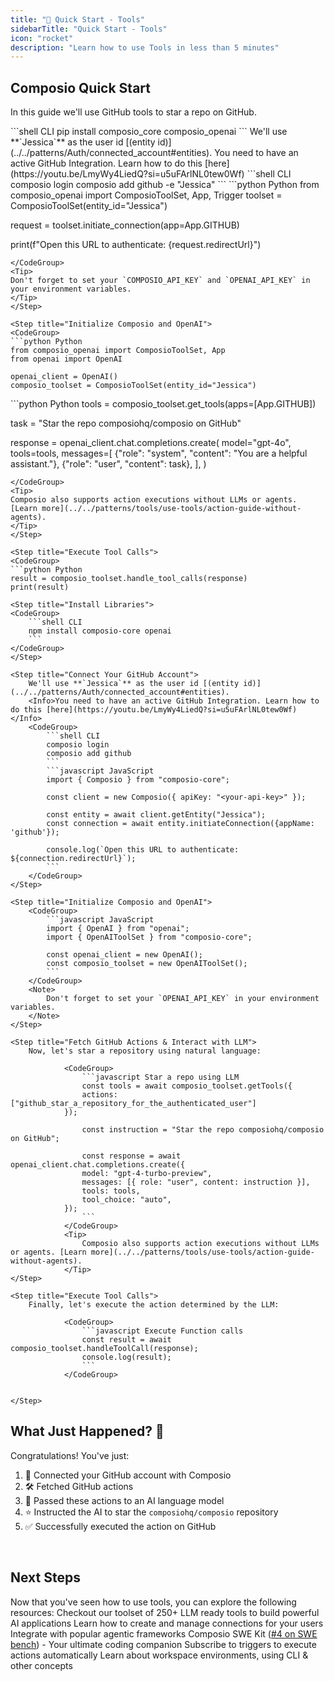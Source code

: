 ```yaml
---
title: "🚀 Quick Start - Tools"
sidebarTitle: "Quick Start - Tools"
icon: "rocket"
description: "Learn how to use Tools in less than 5 minutes"
---
```


## Composio Quick Start
In this guide we'll use GitHub tools to star a repo on GitHub.

<Tabs>
<Tab title="Python">
<Steps>

<Step title="Install Libraries">
<CodeGroup>
```shell CLI
pip install composio_core composio_openai
```
</CodeGroup>

</Step>

<Step title="Connect Your GitHub Account">
We'll use **`Jessica`** as the user id [(entity id)](../../patterns/Auth/connected_account#entities).
<Info>You need to have an active GitHub Integration. Learn how to do this [here](https://youtu.be/LmyWy4LiedQ?si=u5uFArlNL0tew0Wf)</Info>
<CodeGroup>
```shell CLI
composio login 
composio add github -e "Jessica"
```
```python Python
from composio_openai import ComposioToolSet, App, Trigger
toolset = ComposioToolSet(entity_id="Jessica")

request = toolset.initiate_connection(app=App.GITHUB)

print(f"Open this URL to authenticate: {request.redirectUrl}")
```
</CodeGroup>
<Tip>
Don't forget to set your `COMPOSIO_API_KEY` and `OPENAI_API_KEY` in your environment variables.
</Tip>
</Step>

<Step title="Initialize Composio and OpenAI">
<CodeGroup>
```python Python
from composio_openai import ComposioToolSet, App
from openai import OpenAI

openai_client = OpenAI()
composio_toolset = ComposioToolSet(entity_id="Jessica")
```
</CodeGroup>
</Step>

<Step title="Fetch Github Actions, and pass them to LLM">
<CodeGroup>
```python Python
tools = composio_toolset.get_tools(apps=[App.GITHUB])

task = "Star the repo composiohq/composio on GitHub"

response = openai_client.chat.completions.create(
    model="gpt-4o",
    tools=tools,
    messages=[
        {"role": "system", "content": "You are a helpful assistant."},
        {"role": "user", "content": task},
    ],
)
```
</CodeGroup>
<Tip>
Composio also supports action executions without LLMs or agents. [Learn more](../../patterns/tools/use-tools/action-guide-without-agents).
</Tip>
</Step>

<Step title="Execute Tool Calls">
<CodeGroup>
```python Python
result = composio_toolset.handle_tool_calls(response)
print(result)
```
</CodeGroup>
</Step>

</Steps>

</Tab>
<Tab title="Javascript">
<Steps>

    <Step title="Install Libraries">
    <CodeGroup>
        ```shell CLI
        npm install composio-core openai
        ```
    </CodeGroup>
    </Step>

    <Step title="Connect Your GitHub Account">
        We'll use **`Jessica`** as the user id [(entity id)](../../patterns/Auth/connected_account#entities).
        <Info>You need to have an active GitHub Integration. Learn how to do this [here](https://youtu.be/LmyWy4LiedQ?si=u5uFArlNL0tew0Wf)</Info>
        <CodeGroup>
            ```shell CLI
            composio login
            composio add github
            ```
            ```javascript JavaScript
            import { Composio } from "composio-core";

            const client = new Composio({ apiKey: "<your-api-key>" });

            const entity = await client.getEntity("Jessica");
            const connection = await entity.initiateConnection({appName: 'github'});

            console.log(`Open this URL to authenticate: ${connection.redirectUrl}`);
            ```
        </CodeGroup>
    </Step>

    <Step title="Initialize Composio and OpenAI">
        <CodeGroup>
            ```javascript JavaScript
            import { OpenAI } from "openai";
            import { OpenAIToolSet } from "composio-core";

            const openai_client = new OpenAI();
            const composio_toolset = new OpenAIToolSet();
            ```
        </CodeGroup>
        <Note>
            Don't forget to set your `OPENAI_API_KEY` in your environment variables.
        </Note>
    </Step>

    <Step title="Fetch GitHub Actions & Interact with LLM">
        Now, let's star a repository using natural language:

                <CodeGroup>
                    ```javascript Star a repo using LLM
                    const tools = await composio_toolset.getTools({
                    actions: ["github_star_a_repository_for_the_authenticated_user"]
                });

                    const instruction = "Star the repo composiohq/composio on GitHub";

                    const response = await openai_client.chat.completions.create({
                    model: "gpt-4-turbo-preview",
                    messages: [{ role: "user", content: instruction }],
                    tools: tools,
                    tool_choice: "auto",
                });
                    ```
                </CodeGroup>
                <Tip>
                    Composio also supports action executions without LLMs or agents. [Learn more](../../patterns/tools/use-tools/action-guide-without-agents).
                </Tip>
    </Step>

    <Step title="Execute Tool Calls">
        Finally, let's execute the action determined by the LLM:

                <CodeGroup>
                    ```javascript Execute Function calls
                    const result = await composio_toolset.handleToolCall(response);
                    console.log(result);
                    ```
                </CodeGroup>


    </Step>

</Steps>

</Tab>
</Tabs>


## What Just Happened? 🎉

Congratulations! You've just:

1. 🔐 Connected your GitHub account with Composio
2. 🛠 Fetched GitHub actions 
3. 🧠 Passed these actions to an AI language model
4. ⭐ Instructed the AI to star the `composiohq/composio` repository
5. ✅ Successfully executed the action on GitHub

<br/>

## Next Steps
Now that you've seen how to use tools, you can explore the following resources:
<CardGroup cols={2}>
<Card title="Tools" href="../../patterns/tools/what-are-tools">
Checkout our toolset of 250+ LLM ready tools to build powerful AI applications
</Card>
<Card title="Connections" href="patterns/Auth/connected_account">
Learn how to create and manage connections for your users
</Card>
<Card title="Compatible Agentic Frameworks" href="/framework/autogen">
Integrate with popular agentic frameworks
</Card>
<Card title="Kits" href="../../swekit/introduction">
Composio SWE Kit ([#4 on SWE bench](https://www.swebench.com)) - Your ultimate coding companion
</Card>
<Card title="Triggers" href="/patterns/triggers/triggers">
Subscribe to triggers to execute actions automatically
</Card>
<Card title="Other Concepts" href="../../introduction/foundations/components/workspace">
Learn about workspace environments, using CLI & other concepts
</Card>
</CardGroup>